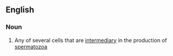==English==

===Noun===
{{wikipedia}}
{{en-noun|spermatagonia}}

#{{biology}} Any of several cells that are [[intermediary]] in the production of [[spermatozoa]]